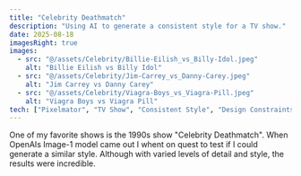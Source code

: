 ```yaml
---
title: "Celebrity Deathmatch"
description: "Using AI to generate a consistent style for a TV show."
date: 2025-08-18
imagesRight: true
images:
  - src: "@/assets/Celebrity/Billie-Eilish_vs_Billy-Idol.jpeg"
    alt: "Billie Eilish vs Billy Idol"
  - src: "@/assets/Celebrity/Jim-Carrey_vs_Danny-Carey.jpeg"
    alt: "Jim Carrey vs Danny Carey"
  - src: "@/assets/Celebrity/Viagra-Boys_vs_Viagra-Pill.jpeg"
    alt: "Viagra Boys vs Viagra Pill"
tech: ["Pixelmator", "TV Show", "Consistent Style", "Design Constraints"]
---
```


One of my favorite shows is the 1990s show "Celebrity Deathmatch". When OpenAIs Image-1 model came out I whent on quest to test if I could generate a similar style.
Although with varied levels of detail and style, the results were incredible.








